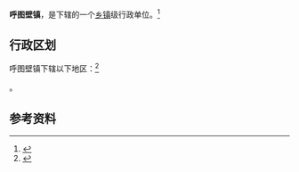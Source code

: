 {{中国乡级行政区|65/23/23/100/000}}

'''呼图壁镇'''，是{{PRC admin/fullname|65/23/23/100/000|3}}下辖的一个[[乡镇|乡镇]]级行政单位。<ref>{{PRC admin/ref sgc|{{PRC admin/parent|65/23/23/100/000}}}}</ref>

== 行政区划 ==

呼图壁镇下辖以下地区：<ref>{{PRC admin/ref sgc|65/23/23/100/000}}</ref>

{{PRC admin/children|65/23/23/100/000}}。

== 参考资料 ==

{{reflist}}

{{PRC admin/navcat|65/23/23/100/000}}
{{新疆行政区划小作品}}
